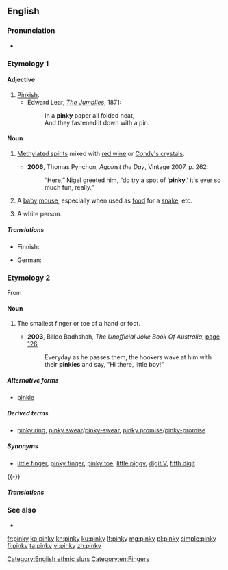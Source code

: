 ==English==
{{wikipedia}}

===Pronunciation===
* {{IPA|/ˈpɪŋki/|lang=en}}

===Etymology 1===
{{suffix|pink|y|lang=en}}

====Adjective====
{{en-adj|er}}

# [[pinkish|Pinkish]].
#* Edward Lear, ''[[s:The Jumblies|The Jumblies]]'', 1871:
#*: In a '''pinky''' paper all folded neat,
#*: And they fastened it down with a pin.

====Noun====
{{en-noun|pinkies}}

# {{context|uncountable|historical|slang|Australia|lang=en}} [[methylated spirits|Methylated spirits]] mixed with [[red wine]] or [[Condy's crystals]].
#* '''2006''', Thomas Pynchon, ''Against the Day'', Vintage 2007, p. 262:
#*: “Here,” Nigel greeted him, “do try a spot of ‘'''pinky''',’ it's ever so much fun, really.”
# A [[baby]] [[mouse]], especially when used as [[food]] for a [[snake]], etc.
# {{context|offensive|slang|ethnic slur|lang=en}} A white person.

=====Translations=====
{{trans-top|methylated spirits (slang)}}
{{trans-mid}}
{{trans-bottom}}

{{trans-top|baby mouse}}
* Finnish: {{t+|fi|pinkki}}
{{trans-mid}}
* German: {{t|de|neugeborene Maus|f}}
{{trans-bottom}}
{{picdic
|image=Paume de main.jpeg
|width=310
|labels=
{{picdiclabel|color=white|fontsize=18|posx=100|posy=179|link=palm|lang=en}}
{{picdiclabel|color=white|fontsize=12|posx=20|posy=200|link=wrist|align=left|lang=en}}
{{picdiclabel|color=white|fontsize=12|posx=90|posy=70|link=thumb|lang=en}}
{{picdiclabel|color=white|fontsize=12|posx=200|posy=125|link=index finger|lang=en}}
{{picdiclabel|color=white|fontsize=12|posx=225|posy=160|link=middle finger|lang=en}}
{{picdiclabel|color=white|fontsize=12|posx=220|posy=205|link=ring finger|lang=en}}
{{picdiclabel|color=white|fontsize=18|posx=200|posy=245|link=pinky|lang=en}}
{{picdiclabel|color=white|fontsize=18|posx=200|posy=265|link=little finger|altlink=(little finger)|lang=en}}
|detail1=Click on labels in the image
}}

===Etymology 2===
From {{etyl|nl|en}} {{term|pinkje|lang=nl}}

====Noun====
{{en-noun|pinkies}}

# {{cx|informal|lang=en}} The smallest finger or toe of a hand or foot.
#* '''2003''', Billoo Badhshah, ''The Unofficial Joke Book Of Australia'', [http://books.google.com.au/books?id=r-8JhrUXfLcC&pg=PA126&dq=%22pinky%22|%22pinkies%22+australia+-intitle:%22%22+-inauthor:%22%22&hl=en&sa=X&ei=9lvZT_agAqHKmAWnqZCfAw&redir_esc=y#v=onepage&q&f=false page 126],
#*: Everyday as he passes them, the hookers wave at him with their '''pinkies''' and say, “Hi there, little boy!”

=====Alternative forms=====
* [[pinkie]]

=====Derived terms=====
* [[pinky ring]], [[pinky swear]]/[[pinky-swear]], [[pinky promise]]/[[pinky-promise]]

=====Synonyms=====
* {{sense|smallest finger or toe}} [[little finger]], [[pinky finger]], [[pinky toe]], [[little piggy]], [[digit V]], [[fifth digit]]

{{-}}

=====Translations=====
{{trans-see|little finger}}

===See also===
* {{projectlink|wikipedia}}

[[Category:English ethnic slurs]]
[[Category:en:Fingers]]

[[fr:pinky]]
[[ko:pinky]]
[[kn:pinky]]
[[ku:pinky]]
[[lt:pinky]]
[[mg:pinky]]
[[pl:pinky]]
[[simple:pinky]]
[[fi:pinky]]
[[ta:pinky]]
[[vi:pinky]]
[[zh:pinky]]